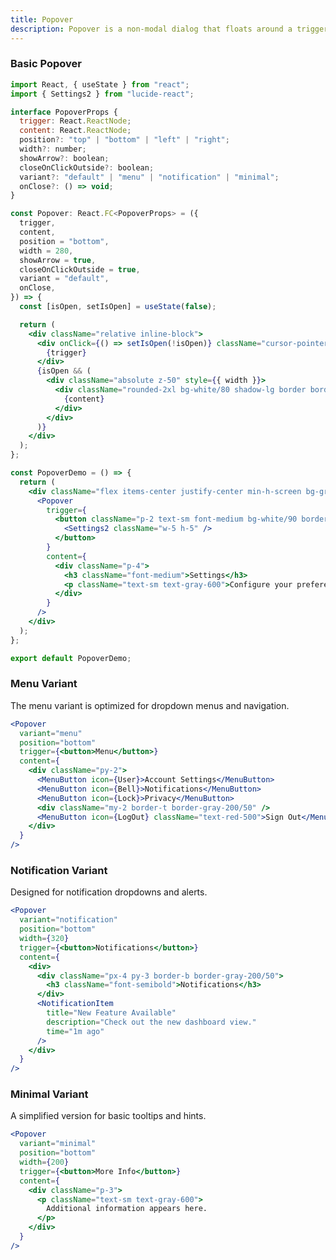 ```yaml
---
title: Popover
description: Popover is a non-modal dialog that floats around a trigger element. It's commonly used for complex interactions, custom menus, and contextual information.
---
```


### Basic Popover
<Preview>
<PopoverDemo />
</Preview>

```jsx showLineNumbers
import React, { useState } from "react";
import { Settings2 } from "lucide-react";

interface PopoverProps {
  trigger: React.ReactNode;
  content: React.ReactNode;
  position?: "top" | "bottom" | "left" | "right";
  width?: number;
  showArrow?: boolean;
  closeOnClickOutside?: boolean;
  variant?: "default" | "menu" | "notification" | "minimal";
  onClose?: () => void;
}

const Popover: React.FC<PopoverProps> = ({
  trigger,
  content,
  position = "bottom",
  width = 280,
  showArrow = true,
  closeOnClickOutside = true,
  variant = "default",
  onClose,
}) => {
  const [isOpen, setIsOpen] = useState(false);

  return (
    <div className="relative inline-block">
      <div onClick={() => setIsOpen(!isOpen)} className="cursor-pointer">
        {trigger}
      </div>
      {isOpen && (
        <div className="absolute z-50" style={{ width }}>
          <div className="rounded-2xl bg-white/80 shadow-lg border border-gray-200/20">
            {content}
          </div>
        </div>
      )}
    </div>
  );
};

const PopoverDemo = () => {
  return (
    <div className="flex items-center justify-center min-h-screen bg-gray-100">
      <Popover
        trigger={
          <button className="p-2 text-sm font-medium bg-white/90 border border-gray-200/20 rounded-full hover:bg-gray-50">
            <Settings2 className="w-5 h-5" />
          </button>
        }
        content={
          <div className="p-4">
            <h3 className="font-medium">Settings</h3>
            <p className="text-sm text-gray-600">Configure your preferences</p>
          </div>
        }
      />
    </div>
  );
};

export default PopoverDemo;
```

### Menu Variant
The menu variant is optimized for dropdown menus and navigation.

```jsx
<Popover
  variant="menu"
  position="bottom"
  trigger={<button>Menu</button>}
  content={
    <div className="py-2">
      <MenuButton icon={User}>Account Settings</MenuButton>
      <MenuButton icon={Bell}>Notifications</MenuButton>
      <MenuButton icon={Lock}>Privacy</MenuButton>
      <div className="my-2 border-t border-gray-200/50" />
      <MenuButton icon={LogOut} className="text-red-500">Sign Out</MenuButton>
    </div>
  }
/>
```

### Notification Variant
Designed for notification dropdowns and alerts.

```jsx
<Popover
  variant="notification"
  position="bottom"
  width={320}
  trigger={<button>Notifications</button>}
  content={
    <div>
      <div className="px-4 py-3 border-b border-gray-200/50">
        <h3 className="font-semibold">Notifications</h3>
      </div>
      <NotificationItem
        title="New Feature Available"
        description="Check out the new dashboard view."
        time="1m ago"
      />
    </div>
  }
/>
```

### Minimal Variant
A simplified version for basic tooltips and hints.

```jsx
<Popover
  variant="minimal"
  position="bottom"
  width={200}
  trigger={<button>More Info</button>}
  content={
    <div className="p-3">
      <p className="text-sm text-gray-600">
        Additional information appears here.
      </p>
    </div>
  }
/>
```